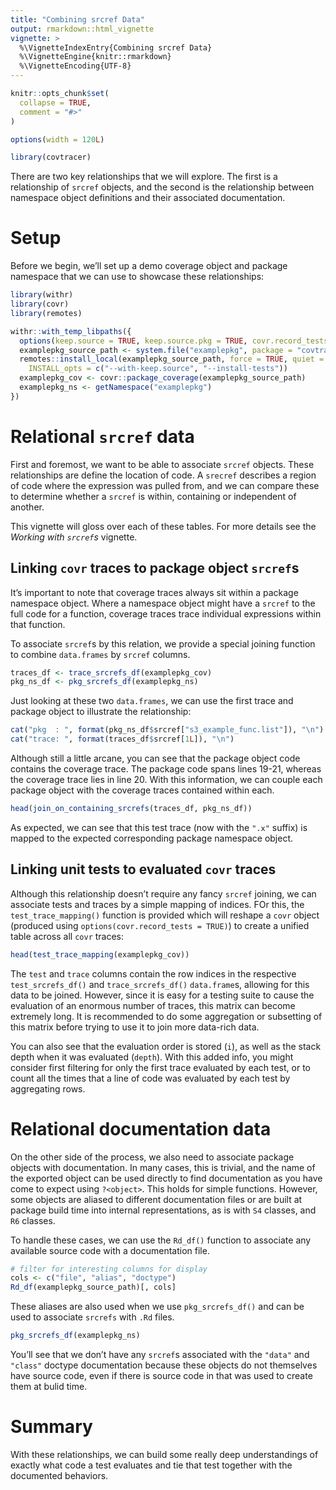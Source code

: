 ```yaml
---
title: "Combining srcref Data"
output: rmarkdown::html_vignette
vignette: >
  %\VignetteIndexEntry{Combining srcref Data}
  %\VignetteEngine{knitr::rmarkdown}
  %\VignetteEncoding{UTF-8}
---
```


```r
knitr::opts_chunk$set(
  collapse = TRUE,
  comment = "#>"
)

options(width = 120L)
```

```r
library(covtracer)
```

There are two key relationships that we will explore. The first is a
relationship of `srcref` objects, and the second is the relationship between
namespace object definitions and their associated documentation.

# Setup

Before we begin, we'll set up a demo coverage object and package namespace that
we can use to showcase these relationships:


```r
library(withr)
library(covr)
library(remotes)

withr::with_temp_libpaths({
  options(keep.source = TRUE, keep.source.pkg = TRUE, covr.record_tests = TRUE)
  examplepkg_source_path <- system.file("examplepkg", package = "covtracer")
  remotes::install_local(examplepkg_source_path, force = TRUE, quiet = TRUE,
    INSTALL_opts = c("--with-keep.source", "--install-tests"))
  examplepkg_cov <- covr::package_coverage(examplepkg_source_path)
  examplepkg_ns <- getNamespace("examplepkg")
})
```

# Relational `srcref` data

First and foremost, we want to be able to associate `srcref` objects. These
relationships are define the location of code. A `srecref` describes a region of
code where the expression was pulled from, and we can compare these to determine
whether a `srcref` is within, containing or independent of another.

This vignette will gloss over each of these tables. For more details see
the _Working with `srcref`s_ vignette.

## Linking `covr` traces to package object `srcref`s

It's important to note that coverage traces always sit within a package
namespace object. Where a namespace object might have a `srcref` to the full
code for a function, coverage traces trace individual expressions within that
function.

To associate `srcref`s by this relation, we provide a special joining function
to combine `data.frames` by `srcref` columns.

```r
traces_df <- trace_srcrefs_df(examplepkg_cov)
pkg_ns_df <- pkg_srcrefs_df(examplepkg_ns)
```

Just looking at these two `data.frames`, we can use the first trace and package
object to illustrate the relationship:

```r
cat("pkg  : ", format(pkg_ns_df$srcref["s3_example_func.list"]), "\n")
cat("trace: ", format(traces_df$srcref[1L]), "\n")
```

Although still a little arcane, you can see that the package object code
contains the coverage trace. The package code spans lines 19-21, whereas the
coverage trace lies in line 20. With this information, we can couple each
package object with the coverage traces contained within each.

```r
head(join_on_containing_srcrefs(traces_df, pkg_ns_df))
```

As expected, we can see that this test trace (now with the `".x"` suffix) is
mapped to the expected corresponding package namespace object.

## Linking unit tests to evaluated `covr` traces

Although this relationship doesn't require any fancy `srcref` joining, we can
associate tests and traces by a simple mapping of indices. FOr this, the
`test_trace_mapping()` function is provided which will reshape a `covr` object
(produced using `options(covr.record_tests = TRUE)`) to create a unified table
across all `covr` traces:

```r
head(test_trace_mapping(examplepkg_cov))
```

The `test` and `trace` columns contain the row indices in the respective
`test_srcrefs_df()` and `trace_srcrefs_df()` `data.frame`s, allowing for this
data to be joined. However, since it is easy for a testing suite to cause the
evaluation of an enormous number of traces, this matrix can become extremely
long. It is recommended to do some aggregation or subsetting of this matrix
before trying to use it to join more data-rich data.

You can also see that the evaluation order is stored (`i`), as well as the stack
depth when it was evaluated (`depth`). With this added info, you might consider
first filtering for only the first trace evaluated by each test, or to count all
the times that a line of code was evaluated by each test by aggregating rows.

# Relational documentation data

On the other side of the process, we also need to associate package objects with
documentation. In many cases, this is trivial, and the name of the exported
object can be used directly to find documentation as you have come to expect
using `?<object>`. This holds for simple functions. However, some objects are
aliased to different documentation files or are built at package build time into
internal representations, as is with `S4` classes, and `R6` classes.

To handle these cases, we can use the `Rd_df()` function to associate any
available source code with a documentation file.

```r
# filter for interesting columns for display
cols <- c("file", "alias", "doctype")
Rd_df(examplepkg_source_path)[, cols]
```

These aliases are also used when we use `pkg_srcrefs_df()` and can be used to
associate `srcrefs` with `.Rd` files.

```r
pkg_srcrefs_df(examplepkg_ns)
```

You'll see that we don't have any `srcref`s associated with the `"data"` and
`"class"` doctype documentation because these objects do not themselves have
source code, even if there is source code in that was used to create them at
bulid time.

# Summary

With these relationships, we can build some really deep understandings of
exactly what code a test evaluates and tie that test together with the
documented behaviors.
